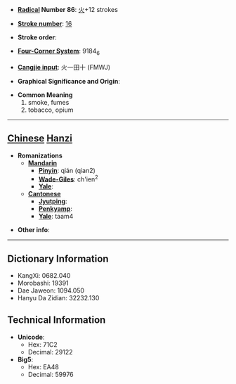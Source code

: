 * '''[[Wiktionary:Chinese radical index| Radical]] Number 86''': [[Wiktionary:Chinese radical index 火|火]]+12 strokes

* '''[[Wiktionary:Chinese total strokes index|Stroke number]]''': [[Wiktionary:Chinese total strokes index 16|16]]

* '''Stroke order''': 

* '''[[Wiktionary:Chinese four corner index|Four-Corner System]]''': 9184<sub>6</sub>

* '''[[Wiktionary:Chinese Cangjie index|Cangjie input]]''': 火一田十 (FMWJ)

* '''Graphical Significance and Origin''': 

* '''Common Meaning'''
*#smoke, fumes
*# tobacco, opium


----

== [[Chinese]] [[Hanzi]] ==

* '''Romanizations'''
** '''[[Mandarin]]'''
*** '''[[Pinyin]]''': qián (qian2)
*** '''[[Wade-Giles]]''': ch'ien<sup>2</sup>
*** '''[[Yale]]''': 
** '''[[Cantonese]]'''
*** '''[[Jyutping]]''':
*** '''[[Penkyamp]]''': 
*** '''[[Yale]]''': taam4

* '''Other info''': 

----

== Dictionary Information ==

* KangXi: 0682.040
* Morobashi: 19391
* Dae Jaweon: 1094.050
* Hanyu Da Zidian: 32232.130

== Technical Information ==

* '''Unicode''':
** Hex: 71C2
** Decimal: 29122
* '''Big5''':
** Hex: EA48
** Decimal: 59976